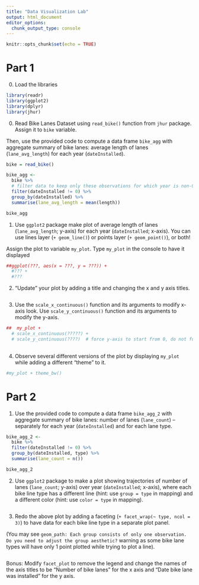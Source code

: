 ```yaml
---
title: "Data Visualization Lab"
output: html_document
editor_options: 
  chunk_output_type: console
---
```


```r
knitr::opts_chunk$set(echo = TRUE)
```

# Part 1

0. Load the libraries

```r
library(readr)
library(ggplot2)
library(dplyr)
library(jhur)
```

0. Read Bike Lanes Dataset using `read_bike()` function from `jhur` package. Assign it to `bike` variable. 

Then, use the provided code to compute a data frame `bike_agg` with aggregate summary of bike lanes: average length of lanes (`lane_avg_length`) for each year (`dateInstalled`). 

```r
bike = read_bike()

bike_agg <- 
  bike %>%
  # filter data to keep only these observations for which year is non-0
  filter(dateInstalled != 0) %>%
  group_by(dateInstalled) %>%
  summarise(lane_avg_length = mean(length)) 

bike_agg

```

1. Use `ggplot2` package make plot of average length of lanes (`lane_avg_length`; y-axis) for each year (`dateInstalled`; x-axis). You can use lines layer (`+ geom_line()`) or points layer (`+ geom_point()`), or both!

Assign the plot to variable `my_plot`. Type `my_plot` in the console to have it displayed 

```r
##ggplot(???, aes(x = ???, y = ???)) + 
  #??? + 
  #???

```

2. "Update" your plot by adding a title and changing the x and y axis titles. 

```r



```

3. Use the `scale_x_continuous()` function and its arguments to modify x-axis look. Use `scale_y_continuous()` function and its arguments to modify the y-axis. 

```r
##  my_plot + 
  # scale_x_continuous(?????) + 
  # scale_y_continuous(????)  # force y-axis to start from 0, do not force upper bound 
  

```


4. Observe several different versions of the plot by displaying `my_plot` while adding a different "theme" to it.

```r
#my_plot + theme_bw()

```


# Part 2

1. Use the provided code to compute a data frame `bike_agg_2` with aggregate summary of bike lanes: number of lanes (`lane_count`) -- separately for each year (`dateInstalled`) and for each lane type. 

```r
bike_agg_2 <- 
  bike %>%
  filter(dateInstalled != 0) %>%
  group_by(dateInstalled, type) %>%
  summarise(lane_count = n())

bike_agg_2
```


2.  Use `ggplot2` package to make a plot showing trajectories of number of lanes (`lane_count`; y-axis) over year (`dateInstalled`; x-axis), where each bike line type has a different line (hint: use `group = type` in mapping) and a different color (hint: use `color = type` in mapping). 

```r




```

3. Redo the above plot by adding a faceting  (`+ facet_wrap(~ type, ncol = 3)`) to have data for each bike line type in a separate plot panel. 

(You may see `geom_path: Each group consists of only one observation. Do you need to adjust the group aesthetic?` warning as some bike lane types will have only 1 point plotted while trying to plot a line).

```r



```

Bonus: Modify `facet_plot` to remove the legend and change the names of the axis titles to be "Number of bike lanes" for the x axis and "Date bike lane was installed" for the y axis.  

```r

```
